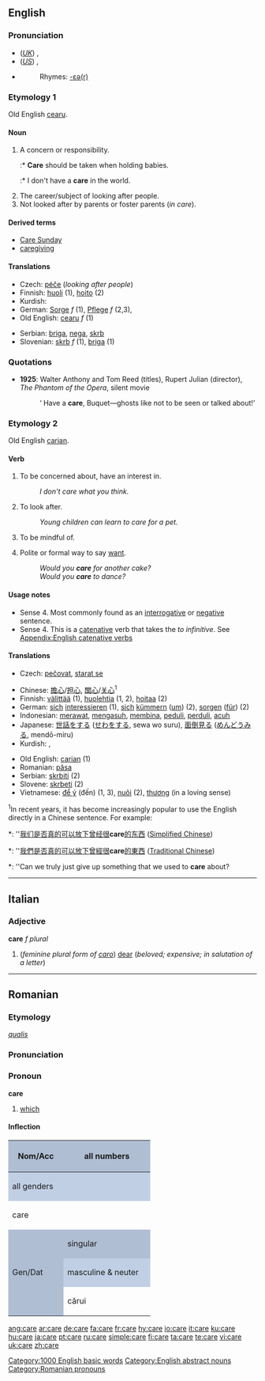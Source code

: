 ==English==

{{rank|following|fell|different|388|care|war|short|able}}

===Pronunciation===
* (''[[Received Pronunciation|UK]]'') {{IPA|/kɛə/}}, {{SAMPA|/kE@/}}
* (''[[General American|US]]'') {{IPA|/kɛɹ/}}, {{SAMPA|/kEr/}}
* {{audio|en-us-care.ogg|Audio (US)}}
*: Rhymes: [[Rhymes:English:-ɛə(r)|-ɛə(r)]]

===Etymology 1===
Old English [[cearu]].

====Noun====
{{en-noun|s|-}}

# A concern or responsibility.
#:* '''Care''' should be taken when holding babies.
#:* I don't have a '''care''' in the world.
# The career/subject of looking after people.
# Not looked after by parents or foster parents (''in care'').

====Derived terms====
* [[Care Sunday]]
* [[caregiving]]

====Translations====
{{rfc-trans}}
{{top}}
* Czech: [[péče]] {{f}} (''looking after people'')
* Finnish: [[huoli]] (1), [[hoito]] (2)
* Kurdish: {{KUchar|[[ئاگا]]}}
* German: [[Sorge]] ''f'' (1), [[Pflege]] ''f'' (2,3),
* Old English: [[cearu]] ''f'' (1)
{{mid}}
* Serbian: [[briga]], [[nega]], [[skrb]]
* Slovenian: [[skrb]] ''f'' (1), [[briga]] (1)
{{bottom}}

===Quotations===
* '''1925''': Walter Anthony and Tom Reed (titles), Rupert Julian (director), ''The Phantom of the Opera'', silent movie
*: ‘<!--sic-->Have a '''care''', Buquet—ghosts like not to be seen or talked about!’

===Etymology 2===
Old English [[carian]].

====Verb====
{{en-verb|car|ing}}

# {{intransitive}} To be concerned about, have an interest in.
#: ''I don't care what you think.''
# {{intransitive}} To look after.
#: ''Young children can learn to care for a pet.''
# {{intransitive}} To be mindful of.
# Polite or formal way to say [[want]].
#: ''Would you '''care''' for another cake?''
#: ''Would you '''care''' to dance?''

====Usage notes====
* Sense 4. Most commonly found as an [[interrogative]] or [[negative]] sentence.
* Sense 4. This is a [[catenative]] verb that takes the ''to infinitive''. See [[Appendix:English catenative verbs]]

====Translations====
{{trans-top|to look after}}
*Czech: [[pečovat]], [[starat se]]
{{trans-mid}}
{{trans-bottom}}
{{checktrans-top}}
* Chinese: [[擔心]]/[[担心]], [[關心]]/[[关心]]<sup>1</sup>
* Finnish: [[välittää]] (1), [[huolehtia]] (1, 2), [[hoitaa]] (2)
* German: [[sich]] [[interessieren]] (1), [[sich]] [[kümmern]] ([[um]]) (2), [[sorgen]] ([[für]]) (2)
* Indonesian: [[rawat|merawat]], [[asuh|mengasuh]], [[bina|membina]], [[peduli]], [[perduli]], [[acuh]]
* Japanese: [[世話]]をする ([[せわ]]をする, sewa wo suru), [[面倒見る]] ([[めんどうみる]], mendō-miru)
* Kurdish: {{KUchar|[[گوێ]]}}, {{KUchar|[[گوێدان]]}}
{{trans-mid}}
* Old English: [[carian]] (1)
* Romanian: [[păsa]]
* Serbian: [[skrbiti]] (2)
* Slovene: [[skrbeti]] (2)
* Vietnamese: [[để ý]] (đến) (1, 3), [[nuôi]] (2), [[thương]] (in a loving sense)
<sup>1</sup>In recent years, it has become increasingly popular to use the English directly in a Chinese sentence.  For example:
*: ''[[我们]][[是否]][[真]][[的]][[可以]][[放下]][[曾经]][[很]]'''care'''[[的]][[东西]] ([[Simplified Chinese]])
*: ''[[我們]][[是否]][[真]][[的]][[可以]][[放下]][[曾經]][[很]]'''care'''[[的]][[東西]] ([[Traditional Chinese]])
*: ''Can we truly just give up something that we used to '''care''' about?
{{trans-bottom}}

[[Category:1000 English basic words]]
[[Category:English abstract nouns]]

----

==Italian==

===Adjective===
'''care''' ''f plural''

# (''feminine plural form of [[caro]]'') [[dear]] (''beloved; expensive; in salutation of a letter'')

----

==Romanian==

===Etymology===
{{L.|ro}} ''[[qualis]]''

===Pronunciation===
{{IPA|/'ka.re/}}

===Pronoun===
'''care'''

# [[which]]

====Inflection====
<center>
{| style="background:#F0F0F0"

|-
! rowspan=3 style="height:4em;width:6em;background:#b0bed3" | Nom/Acc
! colspan=3 style="background:#b0bed3" | all numbers
|-
! colspan=3 style="background:#c0cfe4" | all genders
|-
| colspan=3 | care

|-
! rowspan=3 style="height:4em;background:#b0bed3" | Gen/Dat
! colspan="2" style="background:#b0bed3" | singular
! style="background:#b0bed3" | plural
|-
! style="width:10em;background:#c0cfe4" | masculine & neuter
! style="width:10em;background:#c0cfe4" | feminine
! style="width:10em;background:#c0cfe4" | all genders
|-
| cărui
| cărei
| căror
|}
</center>

[[Category:Romanian pronouns]]

[[ang:care]]
[[ar:care]]
[[de:care]]
[[fa:care]]
[[fr:care]]
[[hy:care]]
[[io:care]]
[[it:care]]
[[ku:care]]
[[hu:care]]
[[ja:care]]
[[pt:care]]
[[ru:care]]
[[simple:care]]
[[fi:care]]
[[ta:care]]
[[te:care]]
[[vi:care]]
[[uk:care]]
[[zh:care]]